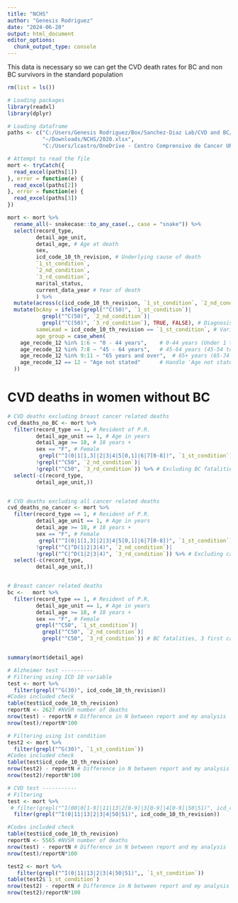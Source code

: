 ---
title: "NCHS"
author: "Genesis Rodriguez"
date: "2024-06-20"
output: html_document
editor_options: 
  chunk_output_type: console
---

This data is necessary so we can get the CVD death rates for BC and non BC survivors
in the standard population

```{r data_wrangling, include = FALSE, cache = TRUE}
rm(list = ls())

# Loading packages
library(readxl)
library(dplyr)

# Loading dataframe
paths <- c("C:/Users/Genesis Rodriguez/Box/Sanchez-Diaz Lab/CVD and BC/Defunciones/NCHS/Procesadas/Listas/2020.xlsx",
           "~/Downloads/NCHS/2020.xlsx",
           "C:/Users/lcastro/OneDrive - Centro Comprensivo de Cancer UPR/projects_shared/BBC/Project_Dra. Carola/Data/NCHS/2020.xlsx")

# Attempt to read the file
mort <- tryCatch({
  read_excel(paths[1])
}, error = function(e) {
  read_excel(paths[2])
}, error = function(e) {
  read_excel(paths[3])
})

mort <- mort %>%
  rename_all(~ snakecase::to_any_case(., case = "snake")) %>% 
  select(record_type,
         detail_age_unit, 
         detail_age, # Age at death
         sex,
         icd_code_10_th_revision, # Underlying cause of death
         `1_st_condition`,
         `2_nd_condition`,
         `3_rd_condition`,
         marital_status,
         current_data_year # Year of death
         ) %>% 
  mutate(across(c(icd_code_10_th_revision, `1_st_condition`, `2_nd_condition`, `3_rd_condition`), ~ sub("^(.{3})(.)", "\\1.\\2", .))) %>% # Insert a period after the third character for any 4-character string in `1_st_condition`
  mutate(bcAny = ifelse(grepl("^C(50)", `1_st_condition`)|
           grepl("^C(50)", `2_nd_condition`)|
           grepl("^C(50)", `3_rd_condition`), TRUE, FALSE), # Diagnosis in any level
         sameLead = icd_code_10_th_revision == `1_st_condition`, # Variable that checks if ICD 10 and 1st Condition are the same
         age_group = case_when(
    age_recode_12 %in% 1:6 ~ "0 - 44 years",    # 0-44 years (Under 1 to 35-44)
    age_recode_12 %in% 7:8 ~ "45 - 64 years",   # 45-64 years (45-54 to 55-64)
    age_recode_12 %in% 9:11 ~ "65 years and over",  # 65+ years (65-74 to 85+)
    age_recode_12 == 12 ~ "Age not stated"      # Handle 'Age not stated'
  ))

```


# CVD deaths in women without BC
```{r CVD_deaths_women, include=FALSE}

# CVD deaths excluding breast cancer related deaths
cvd_deaths_no_BC <- mort %>%
  filter(record_type == 1, # Resident of P.R.
         detail_age_unit == 1, # Age in years
         detail_age >= 18, # 18 years +
         sex == "F", # Female
          grepl("^I(0|1[1,3]|2|3|4|5[0,1]|6|7[0-8])", `1_st_condition`), # CVD fatalities
         !grepl("^C50", `2_nd_condition`)|
         !grepl("^C50", `3_rd_condition`)) %>% # Excluding BC fatalities 
  select(-c(record_type,
         detail_age_unit,))


# CVD deaths excluding all cancer related deaths
cvd_deaths_no_cancer <- mort %>%
  filter(record_type == 1, # Resident of P.R.
         detail_age_unit == 1, # Age in years
         detail_age >= 18, # 18 years +
         sex == "F", # Female
          grepl("^I(0|1[1,3]|2|3|4|5[0,1]|6|7[0-8])", `1_st_condition`),
         !grepl("^C|^D(1|2|3|4)", `2_nd_condition`)|
         !grepl("^C|^D(1|2|3|4)", `3_rd_condition`)) %>% # Excluding cancer fatalities. Neoplasms: C00-D49
  select(-c(record_type,
         detail_age_unit,))


# Breast cancer related deaths
bc <-   mort %>%
  filter(record_type == 1, # Resident of P.R.
         detail_age_unit == 1, # Age in years
         detail_age >= 18, # 18 years +
         sex == "F", # Female
         grepl("^C50", `1_st_condition`)|
           grepl("^C50", `2_nd_condition`)|
           grepl("^C50", `3_rd_condition`)) # BC fatalities, 3 first causes



```

```{r stratification, include = FALSE}

summary(mort$detail_age)

```

```{r quality_control, include = FALSE}
# Alzheimer test ----------
# Filtering using ICD 10 variable
test <- mort %>%
  filter(grepl("^G(30)", icd_code_10_th_revision))
#Codes included check
table(test$icd_code_10_th_revision)
reportN <- 2627 #NVSR number of deaths
nrow(test) - reportN # Difference in N between report and my analysis
nrow(test)/reportN*100

# Filtering using 1st condition
test2 <- mort %>%
  filter(grepl("^G(30)", `1_st_condition`))
#Codes included check
table(test$icd_code_10_th_revision)
nrow(test2) - reportN # Difference in N between report and my analysis
nrow(test2)/reportN*100

# CVD test -----------
# Filtering
test <- mort %>%
 # filter(grepl("^I(00|0[1-9]|11|13|2[0-9]|3[0-9]|4[0-9]|50|51)", icd_code_10_th_revision))
  filter(grepl("^I(0|11|13|2|3|4|50|51)", icd_code_10_th_revision))

#Codes included check
table(test$icd_code_10_th_revision)
reportN <- 5565 #NVSR number of deaths
nrow(test) - reportN # Difference in N between report and my analysis
nrow(test)/reportN*100

test2 <- mort %>%
   filter(grepl("^I(0|11|13|2|3|4|50|51)",, `1_st_condition`))
table(test2$`1_st_condition`)
nrow(test2) - reportN # Difference in N between report and my analysis
nrow(test2)/reportN*100
```
